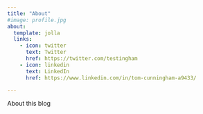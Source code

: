 ```yaml
---
title: "About"
#image: profile.jpg
about:
  template: jolla
  links:
    - icon: twitter
      text: Twitter
      href: https://twitter.com/testingham
    - icon: linkedin
      text: LinkedIn
      href: https://www.linkedin.com/in/tom-cunningham-a9433/

---
```


About this blog
